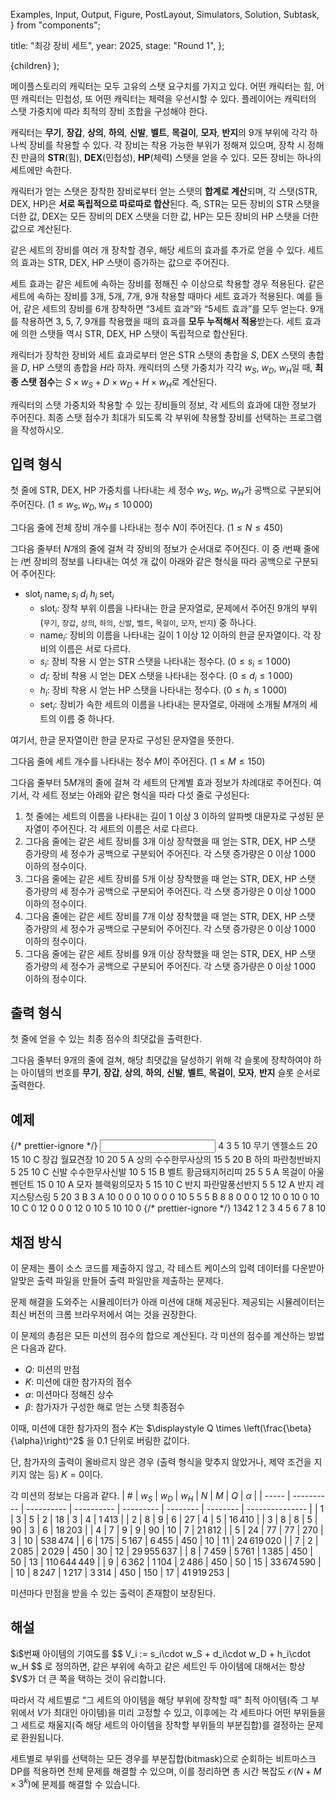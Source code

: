   Examples,
  Input,
  Output,
  Figure,
  PostLayout,
  Simulators,
  Solution,
  Subtask,
} from "components";

  title: "최강 장비 세트",
  year: 2025,
  stage: "Round 1",
};

  <PostLayout meta={meta}>{children}</PostLayout>
);

<div style={{ display: "flex" }}>
  <Figure
    src="/2025/r1-07-01e57392-d1fa-4f3f-8563-cdc864710215.png"
    width={360}
  />
</div>

메이플스토리의 캐릭터는 모두 고유의 스탯 요구치를 가지고 있다.
어떤 캐릭터는 힘, 어떤 캐릭터는 민첩성, 또 어떤 캐릭터는 체력을 우선시할 수 있다.
플레이어는 캐릭터의 스탯 가중치에 따라 최적의 장비 조합을 구성해야 한다.

캐릭터는 **무기**, **장갑**, **상의**, **하의**, **신발**, **벨트**, **목걸이**, **모자**, **반지**의
$9$개 부위에 각각 하나씩 장비를 착용할 수 있다.
각 장비는 착용 가능한 부위가 정해져 있으며, 장착 시 정해진 만큼의 **STR**(힘), **DEX**(민첩성), **HP**(체력) 스탯을 얻을 수 있다.
모든 장비는 하나의 세트에만 속한다.

캐릭터가 얻는 스탯은 장착한 장비로부터 얻는 스탯의 **합계로 계산**되며,
각 스탯(STR, DEX, HP)은 **서로 독립적으로 따로따로 합산**된다.
즉, STR는 모든 장비의 STR 스탯을 더한 값,
DEX는 모든 장비의 DEX 스탯을 더한 값,
HP는 모든 장비의 HP 스탯을 더한 값으로 계산된다.

같은 세트의 장비를 여러 개 장착할 경우, 해당 세트의 효과를 추가로 얻을 수 있다.
세트의 효과는 STR, DEX, HP 스탯이 증가하는 값으로 주어진다.

세트 효과는 같은 세트에 속하는 장비를 정해진 수 이상으로 착용할 경우 적용된다.
같은 세트에 속하는 장비를 $3$개, $5$개, $7$개, $9$개 착용할 때마다 세트 효과가 적용된다.
예를 들어, 같은 세트의 장비를 $6$개 장착하면 &ldquo;$3$세트 효과&rdquo;와 &ldquo;$5$세트 효과&rdquo;를 모두 얻는다.
$9$개를 착용하면 $3$, $5$, $7$, $9$개를 착용했을 때의 효과를 **모두 누적해서 적용**받는다.
세트 효과에 의한 스탯들 역시 STR, DEX, HP 스탯이 독립적으로 합산된다.

캐릭터가 장착한 장비와 세트 효과로부터 얻은 STR 스탯의 총합을 $S$,
DEX 스탯의 총합을 $D$,
HP 스탯의 총합을 $H$라 하자.
캐릭터의 스탯 가중치가 각각 $w_S$, $w_D$, $w_H$일 때,
**최종 스탯 점수**는 $S \times w_S + D \times w_D + H \times w_H$로 계산된다.

캐릭터의 스탯 가중치와 착용할 수 있는 장비들의 정보, 각 세트의 효과에 대한 정보가 주어진다.
최종 스탯 점수가 최대가 되도록 각 부위에 착용할 장비를 선택하는 프로그램을 작성하시오.

## 입력 형식

첫 줄에 STR, DEX, HP 가중치를 나타내는
세 정수 $w_S$, $w_D$, $w_H$가 공백으로 구분되어 주어진다.
($1 \le w_S, w_D, w_H \le 10\,000$)

그다음 줄에 전체 장비 개수를 나타내는 정수 $N$이 주어진다.
($1 \le N \le 450$)

그다음 줄부터 $N$개의 줄에 걸쳐 각 장비의 정보가 순서대로 주어진다.
이 중 $i$번째 줄에는 $i$번 장비의 정보를 나타내는
여섯 개 값이 아래와 같은 형식을 따라 공백으로 구분되어 주어진다:

- $\mathrm{slot}_i$ $\mathrm{name}_i$ $s_i$ $d_i$ $h_i$ $\mathrm{set}_i$
  - $\mathrm{slot}_i$: 장착 부위 이름을 나타내는 한글 문자열로, 문제에서 주어진 $9$개의 부위(`무기`, `장갑`, `상의`, `하의`, `신발`, `벨트`, `목걸이`, `모자`, `반지`) 중 하나다.
  - $\mathrm{name}_i$: 장비의 이름을 나타내는 길이 $1$ 이상 $12$ 이하의 한글 문자열이다. 각 장비의 이름은 서로 다르다.
  - $s_i$: 장비 착용 시 얻는 STR 스탯을 나타내는 정수다. ($0 \le s_i \le 1\,000$)
  - $d_i$: 장비 착용 시 얻는 DEX 스탯을 나타내는 정수다. ($0 \le d_i \le 1\,000$)
  - $h_i$: 장비 착용 시 얻는 HP 스탯을 나타내는 정수다. ($0 \le h_i \le 1\,000$)
  - $\mathrm{set}_i$: 장비가 속한 세트의 이름을 나타내는 문자열로, 아래에 소개될 $M$개의 세트의 이름 중 하나다.

여기서, 한글 문자열이란 한글 문자로 구성된 문자열을 뜻한다.

그다음 줄에 세트 개수를 나타내는 정수 $M$이 주어진다.
($1 \le M \le 150$)

그다음 줄부터 $5M$개의 줄에 걸쳐 각 세트의 단계별 효과 정보가 차례대로 주어진다.
여기서, 각 세트 정보는 아래와 같은 형식을 따라 다섯 줄로 구성된다:

1. 첫 줄에는 세트의 이름을 나타내는 길이 $1$ 이상 $3$ 이하의 알파벳 대문자로 구성된 문자열이 주어진다. 각 세트의 이름은 서로 다르다.
2. 그다음 줄에는 같은 세트 장비를 $3$개 이상 장착했을 때 얻는 STR, DEX, HP 스탯 증가량의 세 정수가 공백으로 구분되어 주어진다. 각 스탯 증가량은 $0$ 이상 $1\,000$ 이하의 정수이다.
3. 그다음 줄에는 같은 세트 장비를 $5$개 이상 장착했을 때 얻는 STR, DEX, HP 스탯 증가량의 세 정수가 공백으로 구분되어 주어진다. 각 스탯 증가량은 $0$ 이상 $1\,000$ 이하의 정수이다.
4. 그다음 줄에는 같은 세트 장비를 $7$개 이상 장착했을 때 얻는 STR, DEX, HP 스탯 증가량의 세 정수가 공백으로 구분되어 주어진다. 각 스탯 증가량은 $0$ 이상 $1\,000$ 이하의 정수이다.
5. 그다음 줄에는 같은 세트 장비를 $9$개 이상 장착했을 때 얻는 STR, DEX, HP 스탯 증가량의 세 정수가 공백으로 구분되어 주어진다. 각 스탯 증가량은 $0$ 이상 $1\,000$ 이하의 정수이다.

## 출력 형식

첫 줄에 얻을 수 있는 최종 점수의 최댓값을 출력한다.

그다음 줄부터 $9$개의 줄에 걸쳐,
해당 최댓값을 달성하기 위해 각 슬롯에 장착하여야 하는 아이템의 번호를
**무기**, **장갑**, **상의**, **하의**, **신발**, **벨트**, **목걸이**, **모자**, **반지** 슬롯 순서로 출력한다.

## 예제

<Examples>
  {/* prettier-ignore */}
  <Input>
4 3 5
10
무기 엔젤소드 20 15 10 C
장갑 월묘견장 10 20 5 A
상의 수수한무사상의 15 5 20 B
하의 파란청반바지 5 25 10 C
신발 수수한무사신발 10 5 15 B
벨트 황금돼지허리띠 25 5 5 A
목걸이 아울펜던트 15 0 10 A
모자 블랙윙의모자 5 15 10 C
반지 파란말풍선반지 5 5 12 A
반지 레지스탕스링 5 20 3 B
3
A
10 0 0
0 10 0
0 0 10
5 5 5
B
8 8 0
0 0 12
10 0 10
0 10 10
C
0 12 0
0 0 12
0 10 5
10 10 0
  </Input>
  {/* prettier-ignore */}
  <Output>
1342
1
2
3
4
5
6
7
8
10
  </Output>
</Examples>

## 채점 방식

이 문제는 풀이 소스 코드를 제출하지 않고,
각 테스트 케이스의 입력 데이터를 다운받아
알맞은 출력 파일을 만들어 출력 파일만을 제출하는 문제다.

문제 해결을 도와주는 시뮬레이터가 아래 미션에 대해 제공된다.
제공되는 시뮬레이터는 최신 버전의 크롬 브라우저에서 여는 것을 권장한다.

<Simulators
  urlPrefix="https://d1mtpjbeu91dvn.cloudfront.net/best-equipment-set-w8vdlvjlsb/"
  count={10}
/>

이 문제의 총점은 모든 미션의 점수의 합으로 계산된다.
각 미션의 점수를 계산하는 방법은 다음과 같다.

- $Q$: 미션의 만점
- $K$: 미션에 대한 참가자의 점수
- $\alpha$: 미션마다 정해진 상수
- $\beta$: 참가자가 구성한 해로 얻는 스탯 최종점수

이때, 미션에 대한 참가자의 점수 $K$는 $\displaystyle Q \times \left(\frac{\beta}{\alpha}\right)^2$ 을
$0.1$ 단위로 버림한 값이다.

단, 참가자의 출력이 올바르지 않은 경우
(출력 형식을 맞추지 않았거나, 제약 조건을 지키지 않는 등)
$K = 0$이다.

각 미션의 정보는 다음과 같다.
| #     | $w_S$        | $w_D$        | $w_H$        | $N$       | $M$      | $Q$      | $\alpha$        |
| ----- | ---------- | ---------- | ---------- | --------- | -------- | -------- | --------------- |
| $1$   | $3$        | $5$        | $2$        | $18$      | $3$      | $4$      | $1\,413$        |
| $2$   | $8$        | $9$        | $6$        | $27$      | $4$      | $5$      | $16\,410$       |
| $3$   | $8$        | $8$        | $5$        | $90$      | $3$      | $6$      | $18\,203$       |
| $4$   | $7$        | $9$        | $9$        | $90$      | $10$     | $7$      | $21\,812$       |
| $5$   | $24$       | $77$       | $77$       | $270$     | $3$      | $10$     | $538\,474$      |
| $6$   | $175$      | $5\,167$   | $6\,455$   | $450$     | $10$     | $11$     | $24\,619\,020$  |
| $7$   | $2$        | $2\,085$   | $2\,029$   | $450$     | $30$     | $12$     | $29\,955\,637$  |
| $8$   | $7\,459$   | $5\,761$   | $1\,385$   | $450$     | $50$     | $13$     | $110\,644\,449$ |
| $9$   | $6\,362$   | $1\,104$   | $2\,486$   | $450$     | $50$     | $15$     | $33\,674\,590$  |
| $10$  | $8\,247$   | $1\,217$   | $3\,314$   | $450$     | $150$    | $17$     | $41\,919\,253$  |

미션마다 만점을 받을 수 있는 출력이 존재함이 보장된다.

## 해설

<Solution>
$i$번째 아이템의 기여도를
$$
V_i := s_i\cdot w_S + d_i\cdot w_D + h_i\cdot w_H
$$
로 정의하면, 같은 부위에 속하고 같은 세트인 두 아이템에 대해서는 항상 $V$가 더 큰 쪽을 택하는 것이 유리합니다.

따라서 각 세트별로 “그 세트의 아이템을 해당 부위에 장착할 때” 최적 아이템(즉 그 부위에서 $V$가 최대인 아이템)을
미리 고정할 수 있고, 이후에는 각 세트마다 어떤 부위들을 그 세트로 채울지(즉 해당 세트의 아이템을 장착할 부위들의 부분집합)를
결정하는 문제로 환원됩니다.

세트별로 부위를 선택하는 모든 경우를 부분집합(bitmask)으로 순회하는 비트마스크 DP를 적용하면 전체 문제를 해결할 수 있으며,
이를 정리하면 총 시간 복잡도 $\mathcal{O}\left( N + M \times 3^{k} \right)$에 문제를 해결할 수 있습니다.
</Solution>
